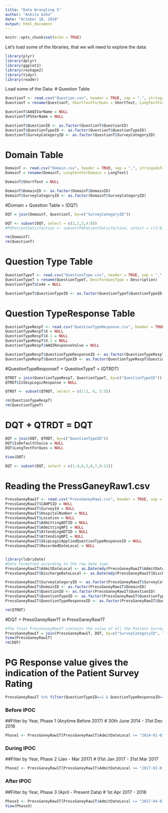 ```yaml
---
title: "Data Wrangling 5"
author: "Ankita Guha"
date: "October 18, 2018"
output: html_document
---
```


```r
knitr::opts_chunk$set(echo = TRUE)
```

Let's load some of the libraries, that we will need to explore the data:

```r
library(plyr)
library(dplyr)
library(ggplot2)
library(reshape2)
library(tidyr)
library(reader)
```

Load some of the Data:
# Question Table
```r
QuestionT <- read.csv("Question.csv", header = TRUE, sep = ",", stringsAsFactors = FALSE)
QuestionT = rename(QuestionT, ShortTextForQues = ShortText, LongTextForQues = LongText)

QuestionT$AAQIVarName = NULL
QuestionT$PGVarName = NULL

QuestionT$QuestionID <- as.factor(QuestionT$QuestionID)
QuestionT$QuestionTypeID <- as.factor(QuestionT$QuestionTypeID)
QuestionT$SurveyCategoryID <- as.factor(QuestionT$SurveyCategoryID)
```

# Domain Table
```r
DomainT <- read.csv("Domain.csv", header = TRUE, sep = ",", stringsAsFactors = FALSE)
DomainT = rename(DomainT, LongTextForDomain = LongText)

DomainT$ShortText = NULL

DomainT$DomainID <- as.factor(DomainT$DomainID)
DomainT$SurveyCategoryID <- as.factor(DomainT$SurveyCategoryID)
```

#Domain + Question Table = (DQT)
```r
DQT = join(DomainT, QuestionT, by=c("SurveyCategoryID"))

DQT <- subset(DQT, select = c(2,1,3,4:8))
#PGPatientSatisfaction <- subset(PGPatientSatisfaction, select = c(1:6,8,7,9:13))

rm(DomainT)
rm(QuestionT)
```

# Question Type Table
```r
QuestionTypeT <- read.csv("QuestionType.csv", header = TRUE, sep = ",", stringsAsFactors = FALSE)
QuestionTypeT = rename(QuestionTypeT, DescForQuesType = Description)
QuestionTypeT$Code = NULL

QuestionTypeT$QuestionTypeID <- as.factor(QuestionTypeT$QuestionTypeID)
```

# Question TypeResponse Table
```r
QuestionTypeRespT <- read.csv("QuestionTypeResponse.csv", header = TRUE, sep = ",", stringsAsFactors = FALSE)
QuestionTypeRespT$X = NULL
QuestionTypeRespT$X.1 = NULL
QuestionTypeRespT$X.2 = NULL
QuestionTypeRespT$AAQIResponseValue = NULL

QuestionTypeRespT$QuestionTypeResponseID <- as.factor(QuestionTypeRespT$QuestionTypeResponseID)
QuestionTypeRespT$QuestionTypeID <- as.factor(QuestionTypeRespT$QuestionTypeID)
```

#QuestionTypeResponseT + QuestionTypeT = (QTRDT)
```r
QTRDT = join(QuestionTypeRespT, QuestionTypeT, by=c("QuestionTypeID"))
QTRDT$IsSkipLogicResponse = NULL

QTRDT <- subset(QTRDT, select = c(1:2, 6, 3:5))

rm(QuestionTypeRespT)
rm(QuestionTypeT)
```

# DQT + QTRDT = DQT
```r
DQT = join(DQT, QTRDT, by=c("QuestionTypeID"))
DQT$IsDefaultChoice = NULL
DQT$LongTextForQues = NULL

View(DQT)

DQT <- subset(DQT, select = c(1:4,6,5,8,7,9:11))
```


# Reading the PressGaneyRaw1.csv 
```r
PressGaneyRaw1T <- read.csv("PressGaneyRaw1.csv", header = TRUE, sep = ",", stringsAsFactors = FALSE)
PressGaneyRaw1T$CAHPSID = NULL
PressGaneyRaw1T$SurveyId = NULL
PressGaneyRaw1T$HospitalNumber = NULL
PressGaneyRaw1T$Location = NULL
PressGaneyRaw1T$AdmittingADTID = NULL
PressGaneyRaw1T$AdmittingNPI = NULL
PressGaneyRaw1T$AttendingADTID = NULL
PressGaneyRaw1T$AttendingNPI = NULL
PressGaneyRaw1T$SkipLogicAppliedQuestionTypeResponseID = NULL
PressGaneyRaw1T$RecordedDateLocal = NULL


library(lubridate)
#Date formatted according to the raw date type
PressGaneyRaw1T$AdmitDateLocal <- as.Date(mdy(PressGaneyRaw1T$AdmitDateLocal))
PressGaneyRaw1T$DischargeDateLocal <- as.Date(mdy(PressGaneyRaw1T$DischargeDateLocal))

PressGaneyRaw1T$SurveyCategoryID <- as.factor(PressGaneyRaw1T$SurveyCategoryID)
PressGaneyRaw1T$DomainID <- as.factor(PressGaneyRaw1T$DomainID)
PressGaneyRaw1T$QuestionID <- as.factor(PressGaneyRaw1T$QuestionID)
PressGaneyRaw1T$QuestionTypeID <- as.factor(PressGaneyRaw1T$QuestionTypeID)
PressGaneyRaw1T$QuestionTypeResponseID <- as.factor(PressGaneyRaw1T$QuestionTypeResponseID)

rm(QTRDT)

```

#DQT + PressGaneyRaw1T in PressGaneyRaw1T

```r
#The final PressGaneyRaw1T contains the value of all the Patient Survey Data along with Response
PressGaneyRaw1T = join(PressGaneyRaw1T, DQT, by=c("SurveyCategoryID", "DomainID", "QuestionID", "QuestionTypeID", "QuestionTypeResponseID"))
View(PressGaneyRaw1T)
rm(DQT)
```

# PG Response value gives the indication of the Patient Survey Rating
```r
PressGaneyRaw1T %>% filter(QuestionTypeID==1 & QuestionTypeResponseID==1)
```
### Before IPOC
##Filter by Year, Phase 1 (Anytime Before 2017)
# 30th June 2014 - 31st Dec 2016

```r
Phase1 <- PressGaneyRaw1T[PressGaneyRaw1T$AdmitDateLocal >= "2014-01-01" & PressGaneyRaw1T$AdmitDateLocal <= "2016-12-31",]
```

### During IPOC
##Filter by Year, Phase 2 (Jan - Mar 2017)
# 01st Jan 2017 - 31st Mar 2017

```r
Phase2 <- PressGaneyRaw1T[PressGaneyRaw1T$AdmitDateLocal >= "2017-01-01" & PressGaneyRaw1T$AdmitDateLocal <= "2017-03-31",]
```

### After IPOC
##Filter by Year, Phase 3 (April - Present Data)
# 1st Apr 2017 - 2018

```r
Phase3 <- PressGaneyRaw1T[PressGaneyRaw1T$AdmitDateLocal >= "2017-04-01" & PressGaneyRaw1T$AdmitDateLocal <= "2018-10-30",]
View(Phase3)
```




















